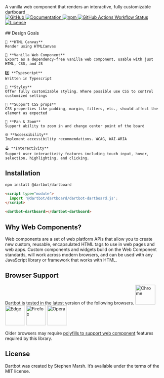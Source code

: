 
<Meta title="Introduction" name="ToC" />
<Title>Introduction</Title>
<Subtitle>A vanilla web component that renders an interactive, fully customizable dartboard</Subtitle>

<div style={{display: 'flex', gap: '.2em', flexWrap: 'wrap'}}>
  <a href="https://github.com/dartbotapp/dartboard" rel="noopener noreferrer" target="_blank">
    <img src="https://img.shields.io/badge/GitHub-Code-232323.svg?style=flat&amp;logo=github&amp;logoColor=white" alt="GitHub" />
  </a>
  <a href="https://docs.dartbot.com" rel="noopener noreferrer" target="_blank">
    <img src="https://img.shields.io/badge/Docs-Website-232323.svg?style=flat" alt="Documentation" />
  </a>
  <a href="https://www.npmjs.com/package/@dartbot/dartboard" rel="noopener noreferrer" target="_blank">
    <img src="https://img.shields.io/npm/dw/@dartbot/dartboard?label=npm&amp;style=flat" alt="npm" />
  </a>
  <a href="https://github.com/dartbotapp/dartboard/actions/workflows/publish.yml" rel="noopener noreferrer" target="_blank">
    <img src="https://img.shields.io/github/actions/workflow/status/dartbotapp/dartboard/publish.yml" alt="GitHub Actions Workflow Status" />
  </a>
  <a href="https://github.com/dartbotapp/dartboard/blob/main/LICENSE" rel="noopener noreferrer" target="_blank">
    <img src="https://img.shields.io/badge/license-MIT-232323.svg?style=flat" alt="License" />
  </a>
</div>

<style>
{`
  #intro {
    display: flex;
  }
  .intro-img {
    min-width: 20em;
    display:flex;
    flex-basis: 50%;
  }
  .intro-goals {
    min-width: 30em;
    flex-basis: 50%;
  }
  @media screen and (max-width: 1280px) {
    #intro {
      display: block;
    }
  }
`}

</style>

<div id="intro">
  <div className="intro-goals" style={{ 'paddingRight': '4em '}}>
    <br />
    ## Design Goals

    🎨 **HTML Canvas**
    Render using HTMLCanvas

    🍦 **Vanilla Web Component**
    Export as a dependency-free vanilla web component, usable with just HTML, CSS, and JS

    #️⃣ **Typescript**
    Written in Typescript

    🌈 **Styles**
    Offer fully customizable styling. Where possible use CSS to control customized settings

    🧾 **Support CSS props**
    CSS properties like padding, margin, filters, etc., should affect the element as expected

    🔎 **Pan & Zoom**
    Support ability to zoom in and change center point of the board

    🌐 **Accessibility**
    Implement accessibility recommendations. WCAG, WAI-ARIA

    🕹️ **Interactivity**
    Support user interactivity features including touch input, hover, selection, highlighting, and clicking.
  </div>
  <div className="intro-img">
    <dartbot-dartboard></dartbot-dartboard>
  </div>
</div>

## Installation
```bash
npm install @dartbot/dartboard
```
```html
<script type="module">
  import '@dartbot/dartboard/dartbot-dartboard.js';
</script>

<dartbot-dartboard></dartbot-dartboard>
```

## Why Web Components?
Web components are a set of web platform APIs that allow you to create new custom, reusable,
encapsulated HTML tags to use in web pages and web apps. Custom components and widgets build
on the Web Component standards, will work across modern browsers, and can be used with any
JavaScript library or framework that works with HTML.

## Browser Support
Dartbot is tested in the latest version of the following browsers.
<img src="./chrome.png" alt="Chrome" title="Chrome" width="64" height="64" />
<img src="./edge.png" alt="Edge" title="Edge" width="64" height="64" />
<img src="./firefox.png" alt="Firefox" title="Firefox" width="64" height="64" />
<img src="./opera.png" alt="Opera" title="Opera" width="64" height="64" />

Older browsers may require [polyfills to support web component](https://github.com/webcomponents/polyfills) features required by this library.

## License
Dartbot was created by Stephen Marsh. It’s available under the terms of the MIT license.